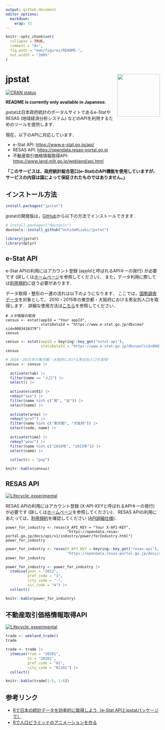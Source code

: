 ```yaml
---
output: github_document
editor_options: 
  markdown: 
    wrap: 72
---
```


<!-- README.md is generated from README.Rmd. Please edit that file -->

```r
knitr::opts_chunk$set(
  collapse = TRUE,
  comment = "#>",
  fig.path = "man/figures/README-",
  out.width = "100%"
)
```

# jpstat <a href="https://uchidamizuki.github.io/jpstat/"><img src="man/figures/logo.png" align="right" height="139"/></a>

<!-- badges: start -->

[![CRAN
status](https://www.r-pkg.org/badges/version/jpstat)](https://CRAN.R-project.org/package=jpstat)

<!-- badges: end -->

**README is currently only available in Japanese.**

jpstatは日本政府統計のポータルサイトであるe-Statや RESAS
(地域経済分析システム) などのAPIを利用するためのツールを提供します．

現在，以下のAPIに対応しています．

-   e-Stat API: <https://www.e-stat.go.jp/api/>
-   RESAS API: <https://opendata.resas-portal.go.jp>
-   不動産取引価格情報取得API:
    <https://www.land.mlit.go.jp/webland/api.html>

**「このサービスは、政府統計総合窓口(e-Stat)のAPI機能を使用していますが、サービスの内容は国によって保証されたものではありません。」**

## インストール方法

``` r
install.packages("jpstat")
```

jpstatの開発版は，[GitHub](https://github.com/)から以下の方法でインストールできます．

``` r
# install.packages("devtools")
devtools::install_github("UchidaMizuki/jpstat")
```

```r
library(jpstat)
library(dplyr)
```

## e-Stat API

e-Stat APIの利用にはアカウント登録 (appIdと呼ばれるAPIキーの発行)
が必要です
(詳しくは[ホームページ](https://www.e-stat.go.jp/api/)を参照してください)．
また，データ利用に際しては[利用規約](https://www.e-stat.go.jp/terms-of-use)に従う必要があります．

データ取得・整形の一連の流れは以下のようになります．
ここでは，[国勢調査データ](https://www.e-stat.go.jp/dbview?sid=0003413949)を対象として，
2010・2015年の東京都・大阪府における男女別人口を取得します．
詳細な使用方法は[こちら](https://github.com/uchidamizuki/jpstat/blob/main/README-estat.md)を参照してください．

```         
# メタ情報の取得
census <- estat(appId = "Your appId", 
                statsDataId = "https://www.e-stat.go.jp/dbview?sid=0003410379")
census
```

```r
census <- estat(appId = keyring::key_get("estat-api"), 
                statsDataId = "https://www.e-stat.go.jp/dbview?sid=0003410379")
census
```

```r
# 2010・2015年の東京都・大阪府における男女別人口を取得
census <- census |> 
  
  activate(tab) |> 
  filter(name == "人口") |> 
  select() |> 
  
  activate(cat01) |> 
  rekey("sex") |> 
  filter(name %in% c("男", "女")) |> 
  select(name) |> 
  
  activate(area) |> 
  rekey("pref") |> 
  filter(name %in% c("東京都", "大阪府")) |> 
  select(code, name) |> 
  
  activate(time) |> 
  rekey("year") |> 
  filter(name %in% c("2010年", "2015年")) |> 
  select(name) |> 
  
  collect(n = "pop")

knitr::kable(census)
```

## RESAS API

[![Lifecycle:
experimental](https://img.shields.io/badge/lifecycle-experimental-orange.svg)](https://lifecycle.r-lib.org/articles/stages.html#experimental)

RESAS APIの利用にはアカウント登録 (X-API-KEYと呼ばれるAPIキーの発行)
が必要です
(詳しくは[ホームページ](https://opendata.resas-portal.go.jp)を参照してください)．
RESAS
APIの利用にあたっては，[利用規約](https://opendata.resas-portal.go.jp/terms.html)を確認してください
([API詳細仕様](https://opendata.resas-portal.go.jp/docs/api/v1/detail/index.html))．

```         
power_for_industry <- resas(X_API_KEY = "Your X-API-KEY", 
                            "https://opendata.resas-portal.go.jp/docs/api/v1/industry/power/forIndustry.html")
power_for_industry
```

```r
power_for_industry <- resas(X_API_KEY = keyring::key_get("resas-api"), 
                            "https://opendata.resas-portal.go.jp/docs/api/v1/industry/power/forIndustry.html")
power_for_industry
```

```r
power_for_industry <- power_for_industry |>
  itemise(year = "2012",
          pref_code = "1",
          city_code = "-",
          sic_code = "A") |>
  collect()

knitr::kable(power_for_industry)
```

## 不動産取引価格情報取得API

[![Lifecycle:
experimental](https://img.shields.io/badge/lifecycle-experimental-orange.svg)](https://lifecycle.r-lib.org/articles/stages.html#experimental)

```r
trade <- webland_trade()
trade
```

```r
trade <- trade |> 
  itemise(from = "20201",
          to = "20201",
          pref_code = "01",
          city_code = "01101") |> 
  collect()

knitr::kable(trade[1:5, 1:6])
```

## 参考リンク

-   [Rで日本の統計データを効率的に取得しよう（e-Stat APIとjpstatパッケージで）](https://uchidamizuki.quarto.pub/blog/posts/2022/12/call-e-stat-api-in-r.html)
-   [Rで人口ピラミッドのアニメーションを作る](https://uchidamizuki.quarto.pub/blog/posts/2023/01/create-an-animation-of-a-population-pyramid-in-r.html)
